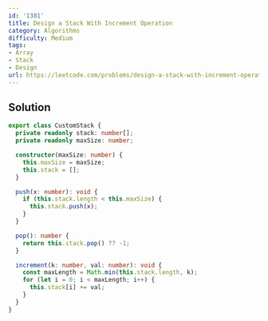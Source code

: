 ```yaml
---
id: '1381'
title: Design a Stack With Increment Operation
category: Algorithms
difficulty: Medium
tags:
- Array
- Stack
- Design
url: https://leetcode.com/problems/design-a-stack-with-increment-operation
---
```


## Solution

```typescript filename="solution.ts" copy
export class CustomStack {
  private readonly stack: number[];
  private readonly maxSize: number;

  constructor(maxSize: number) {
    this.maxSize = maxSize;
    this.stack = [];
  }

  push(x: number): void {
    if (this.stack.length < this.maxSize) {
      this.stack.push(x);
    }
  }

  pop(): number {
    return this.stack.pop() ?? -1;
  }

  increment(k: number, val: number): void {
    const maxLength = Math.min(this.stack.length, k);
    for (let i = 0; i < maxLength; i++) {
      this.stack[i] += val;
    }
  }
}
```

